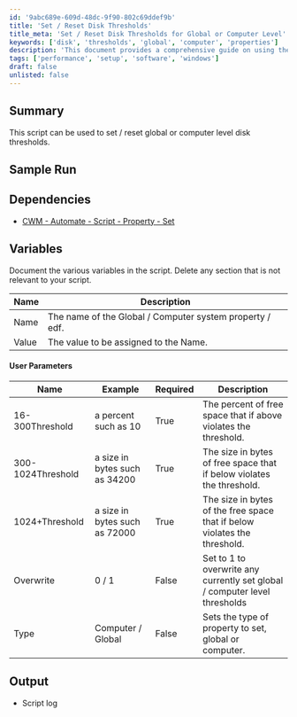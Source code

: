 ```yaml
---
id: '9abc689e-609d-48dc-9f90-802c69ddef9b'
title: 'Set / Reset Disk Thresholds'
title_meta: 'Set / Reset Disk Thresholds for Global or Computer Level'
keywords: ['disk', 'thresholds', 'global', 'computer', 'properties']
description: 'This document provides a comprehensive guide on using the script to set or reset global or computer level disk thresholds. It includes sample runs, dependencies, variable documentation, user parameters, and expected output.'
tags: ['performance', 'setup', 'software', 'windows']
draft: false
unlisted: false
---
```

## Summary

This script can be used to set / reset global or computer level disk thresholds.

## Sample Run

## Dependencies

- [CWM - Automate - Script - Property - Set](https://proval.itglue.com/DOC-5078775-11420461)

## Variables

Document the various variables in the script. Delete any section that is not relevant to your script.

| Name  | Description                                                  |
|-------|--------------------------------------------------------------|
| Name  | The name of the Global / Computer system property / edf.    |
| Value | The value to be assigned to the Name.                        |

#### User Parameters

| Name               | Example               | Required | Description                                                                                       |
|--------------------|-----------------------|----------|---------------------------------------------------------------------------------------------------|
| 16-300Threshold     | a percent such as 10  | True     | The percent of free space that if above violates the threshold.                                  |
| 300-1024Threshold   | a size in bytes such as 34200 | True     | The size in bytes of free space that if below violates the threshold.                           |
| 1024+Threshold      | a size in bytes such as 72000 | True     | The size in bytes of the free space that if below violates the threshold.                       |
| Overwrite           | 0 / 1                 | False    | Set to 1 to overwrite any currently set global / computer level thresholds                        |
| Type                | Computer / Global      | False    | Sets the type of property to set, global or computer.                                           |

## Output

- Script log











